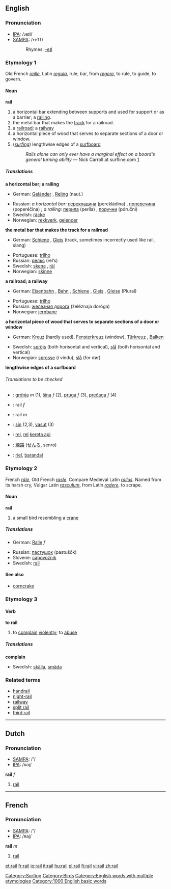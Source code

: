 ==English==

===Pronunciation===
*[[w:IPA|IPA]]: /ɹeɪɫ/
*[[w:SAMPA|SAMPA]]: /<tt>reIl</tt>/
*:Rhymes: [[Rhymes:English:-eɪl|-eɪl]]

===Etymology 1===
Old French ''[[reille]]'', Latin ''[[regula]]'', rule, bar, from ''[[regere]]'', to rule, to guide, to govern.

====Noun====
'''rail'''
#a horizontal bar extending between supports and used for support or as a barrier; a [[railing]].
#the metal bar that makes the [[track]] for a railroad.
#a [[railroad]]; a [[railway]]
#a horizontal piece of wood that serves to separate sections of a door or window.
#(''[[surfing]]'') lengthwise edges of a [[surfboard]]
#: ''Rails alone can only ever have a marginal effect on a board's general turning ability'' &mdash; Nick Carroll at surfline.com [http://www.surfline.com/community/whoknows/10_21_rails.cfm]
[[Category:Surfing]]

=====Translations=====
'''a horizontal bar; a railing'''
{{top}}
*German: [[Geländer]] {{n}}, [[Reling]] {{f}} (naut.)
{{mid}}
*Russian: ''a horizontal bar:'' [[перекладина]] (perekládina) {{f}}, [[поперечина]] (poperéčina) {{f}}; ''a railing:'' [[перила]] (períla) {{p}}, [[поручни]] (póručni) {{p}}
*Swedish: [[räcke]] {{n}}
*Norwegian: [[rekkverk]], [[gelender]]
{{bottom}}

'''the metal bar that makes the track for a railroad'''
{{top}}
*German: [[Schiene]] {{f}}, [[Gleis]] {{n}} (track, sometimes incorrectly used like rail, slang)
{{mid}}
*Portuguese: [[trilho]] {{m}}
*Russian: [[рельс]] (rel’s) {{m}}
*Swedish: [[skena]] {{c}}, [[räl]] {{c}}
*Norwegian: [[skinne]]
{{bottom}}

'''a railroad; a railway'''
{{top}}

*German: [[Eisenbahn]] {{f}}, [[Bahn]] {{f}}, [[Schiene]] {{f}}, [[Gleis]] {{n}}, [[Gleise]] {{n}} (Plural)
{{mid}}
*Portuguese: [[trilho]] {{m}}
*Russian: [[железная дорога]] (želéznaja doróga)
*Norwegian: [[jernbane]]
{{bottom}}

'''a horizontal piece of wood that serves to separate sections of a door or window'''
{{top}}
*German: [[Kreuz]] {{n}} (hardly used), [[Fensterkreuz]] {{n}} (window), [[Türkreuz]] {{n}}, [[Balken]] {{m}}
{{mid}}
*Swedish: [[spröjs]] {{c}} (both horisontal and vertical), [[slå]] {{c}} (both horisontal and vertical)
*Norwegian: [[sprosse]] (i vindu), [[slå]] (for dør)
{{bottom}}

'''lengthwise edges of a surfboard'''
{{top}}

{{mid}}

{{bottom}}

======Translations to be checked======
<!--Remove this section once all of the translations below have been moved into the tables above.-->
{{checktrans}}

*{{ttbc|Bosnian}}: [[grdnja]] ''m'' (1), [[šina]] ''f'' (2), [[pruga]] ''f'' (3), [[prečaga]] ''f'' (4)
*{{ttbc|Dutch}}: rail ''f''
*{{ttbc|French}}: rail ''m''

*{{ttbc|Hungarian}}: [[sín]] (2,3), [[vasút]] (3)
*{{ttbc|Indonesian}}: [[rel]], [[rel]] [[kereta api]]
*{{ttbc|Japanese}}: [[線路]] ([[せんろ]], senro)
*{{ttbc|Spanish}}: [[riel]], [[barandal]]

===Etymology 2===
French ''[[râle]]'', Old French ''[[rasle]]''. Compare Medieval Latin ''[[rallus]]''. Named from its harsh cry, Vulgar Latin ''[[rasculum]]'', from Latin ''[[radere]]'', to scrape.

====Noun====
'''rail'''
#a small bird resembling a [[crane]]

=====Translations=====
{{top}}
*German: [[Ralle]] ''f''
{{mid}}
*Russian: [[пастушок]] (pastušók) {{m}}
*Slovene: [[capovoznik]] {{m}}
*Swedish: [[rall]] {{n}}
{{bottom}}

====See also====
*[[corncrake]]

===Etymology 3===
====Verb====
'''to rail'''
#to [[complain]] [[violent]]ly; to [[abuse]]
=====Translations=====
'''complain'''
{{top}}
{{mid}}
*Swedish: [[skälla]], [[smäda]]
{{bottom}}

===Related terms===
*[[handrail]]
*[[night-rail]]
*[[railway]]
*[[split rail]]
*[[third rail]]

----

==Dutch==

===Pronunciation===
*[[w:SAMPA|SAMPA]]: /'/
*[[w:IPA|IPA]]: /ʀaj/


'''rail''' ''f''

# [[rail]]

----

==French==
===Pronunciation===
*[[w:SAMPA|SAMPA]]: /'/
*[[w:IPA|IPA]]: /ʀaj/

'''rail''' ''m''

# [[rail]]

[[Category:Birds]]
[[Category:English words with multiple etymologies]]

[[Category:1000 English basic words]]

[[et:rail]]
[[fr:rail]]
[[io:rail]]
[[it:rail]]
[[hu:rail]]
[[pl:rail]]
[[fi:rail]]
[[vi:rail]]
[[zh:rail]]